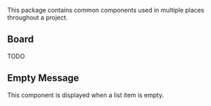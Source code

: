 This package contains common components used in multiple places throughout a project.

## Board

TODO

## Empty Message

This component is displayed when a list item is empty.
